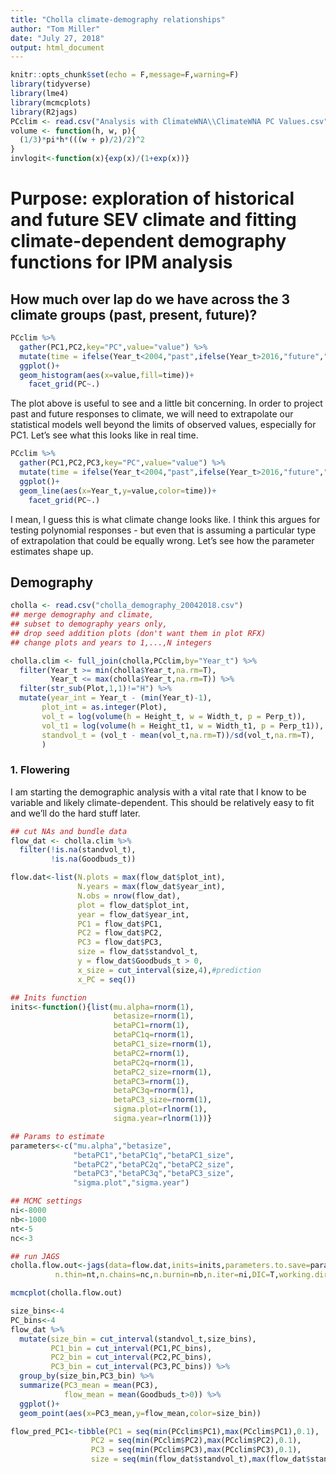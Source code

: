```yaml
---
title: "Cholla climate-demography relationships"
author: "Tom Miller"
date: "July 27, 2018"
output: html_document
---
```


```r
knitr::opts_chunk$set(echo = F,message=F,warning=F)
library(tidyverse)
library(lme4)
library(mcmcplots)
library(R2jags)
PCclim <- read.csv("Analysis with ClimateWNA\\ClimateWNA PC Values.csv")
volume <- function(h, w, p){
  (1/3)*pi*h*(((w + p)/2)/2)^2
}
invlogit<-function(x){exp(x)/(1+exp(x))}
```

# Purpose: exploration of historical and future SEV climate and fitting climate-dependent demography functions for IPM analysis

## How much over lap do we have across the 3 climate groups (past, present, future)?
```r
PCclim %>% 
  gather(PC1,PC2,key="PC",value="value") %>% 
  mutate(time = ifelse(Year_t<2004,"past",ifelse(Year_t>2016,"future","present"))) %>% 
  ggplot()+
  geom_histogram(aes(x=value,fill=time))+
    facet_grid(PC~.)
```
The plot above is useful to see and a little bit concerning. In order to project past and future responses to climate, we will need to extrapolate our statistical models well beyond the limits of observed values, especially for PC1. Let's see what this looks like in real time. 
```r
PCclim %>% 
  gather(PC1,PC2,PC3,key="PC",value="value") %>% 
  mutate(time = ifelse(Year_t<2004,"past",ifelse(Year_t>2016,"future","present"))) %>% 
  ggplot()+
  geom_line(aes(x=Year_t,y=value,color=time))+
    facet_grid(PC~.)
```

I mean, I guess this is what climate change looks like. I think this argues for testing polynomial responses - but even that is assuming a particular type of extrapolation that could be equally wrong. Let's see how the parameter estimates shape up. 

## Demography
```r
cholla <- read.csv("cholla_demography_20042018.csv")
## merge demography and climate,
## subset to demography years only,
## drop seed addition plots (don't want them in plot RFX)
## change plots and years to 1,...,N integers

cholla.clim <- full_join(cholla,PCclim,by="Year_t") %>% 
  filter(Year_t >= min(cholla$Year_t,na.rm=T),
         Year_t <= max(cholla$Year_t,na.rm=T)) %>% 
  filter(str_sub(Plot,1,1)!="H") %>% 
  mutate(year_int = Year_t - (min(Year_t)-1),
       plot_int = as.integer(Plot),
       vol_t = log(volume(h = Height_t, w = Width_t, p = Perp_t)),
       vol_t1 = log(volume(h = Height_t1, w = Width_t1, p = Perp_t1)),
       standvol_t = (vol_t - mean(vol_t,na.rm=T))/sd(vol_t,na.rm=T),
       )

```

### 1. Flowering
I am starting the demographic analysis with a vital rate that I know to be variable and likely climate-dependent. This should be relatively easy to fit and we'll do the hard stuff later. 

```r

## cut NAs and bundle data
flow_dat <- cholla.clim %>% 
  filter(!is.na(standvol_t),
         !is.na(Goodbuds_t))

flow.dat<-list(N.plots = max(flow_dat$plot_int),
               N.years = max(flow_dat$year_int),
               N.obs = nrow(flow_dat),
               plot = flow_dat$plot_int,
               year = flow_dat$year_int,
               PC1 = flow_dat$PC1,
               PC2 = flow_dat$PC2,
               PC3 = flow_dat$PC3,
               size = flow_dat$standvol_t,
               y = flow_dat$Goodbuds_t > 0,
               x_size = cut_interval(size,4),#prediction
               x_PC = seq())

## Inits function
inits<-function(){list(mu.alpha=rnorm(1),
                       betasize=rnorm(1),
                       betaPC1=rnorm(1),
                       betaPC1q=rnorm(1),
                       betaPC1_size=rnorm(1),
                       betaPC2=rnorm(1),
                       betaPC2q=rnorm(1),
                       betaPC2_size=rnorm(1),
                       betaPC3=rnorm(1),
                       betaPC3q=rnorm(1),
                       betaPC3_size=rnorm(1),
                       sigma.plot=rlnorm(1),
                       sigma.year=rlnorm(1))}

## Params to estimate
parameters<-c("mu.alpha","betasize",
              "betaPC1","betaPC1q","betaPC1_size",
              "betaPC2","betaPC2q","betaPC2_size",
              "betaPC3","betaPC3q","betaPC3_size",
              "sigma.plot","sigma.year")

## MCMC settings
ni<-8000
nb<-1000
nt<-5
nc<-3

```

```r
## run JAGS
cholla.flow.out<-jags(data=flow.dat,inits=inits,parameters.to.save=parameters,model.file="Bayes models\\HB_cholla_flowering.txt",
          n.thin=nt,n.chains=nc,n.burnin=nb,n.iter=ni,DIC=T,working.directory=getwd())
```

```r
mcmcplot(cholla.flow.out)
```

```r
size_bins<-4
PC_bins<-4
flow_dat %>% 
  mutate(size_bin = cut_interval(standvol_t,size_bins),
         PC1_bin = cut_interval(PC1,PC_bins),
         PC2_bin = cut_interval(PC2,PC_bins),
         PC3_bin = cut_interval(PC3,PC_bins)) %>% 
  group_by(size_bin,PC3_bin) %>% 
  summarize(PC3_mean = mean(PC3),
            flow_mean = mean(Goodbuds_t>0)) %>% 
  ggplot()+
  geom_point(aes(x=PC3_mean,y=flow_mean,color=size_bin)) 

```

```r
flow_pred_PC1<-tibble(PC1 = seq(min(PCclim$PC1),max(PCclim$PC1),0.1),
                  PC2 = seq(min(PCclim$PC2),max(PCclim$PC2),0.1),
                  PC3 = seq(min(PCclim$PC3),max(PCclim$PC3),0.1),
                  size = seq(min(flow_dat$standvol_t),max(flow_dat$standvol_t),0.1))
```

